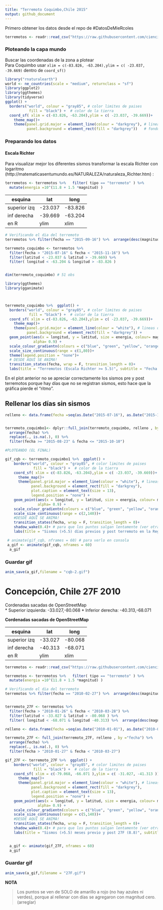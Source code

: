 ```yaml
---
title: "Terremoto Coquimbo,Chile 2015"
output: github_document
---
```



Primero obtener los datos desde el repo de \#DatosDeMieRcoles

```r
terremotos <- readr::read_csv("https://raw.githubusercontent.com/cienciadedatos/datos-de-miercoles/master/datos/2019/2019-05-29/terremotos.csv")
```

### Ploteando la capa mundo  

Buscar las coordenadas de la zona a plotear   
Para Coquimbo usar `xlim = c(-83.826, -63.204),ylim = c( -23.037, -39.669)` dentro de `coord_sf()`

```r
library("rnaturalearth")
world <- ne_countries(scale = "medium", returnclass = "sf")
library(ggplot2)
library(ggthemes)
library(tidyverse)
ggplot() +
  borders("world", colour = "gray85", # color limites de paises
           fill = "black") +  # color de la tierra
  coord_sf( xlim = c(-83.826, -63.204),ylim = c( -23.037, -39.669))+ 
    theme_map()+
    theme(panel.grid.major = element_line(colour = "darkgrey"), # lineas del grid
          panel.background = element_rect(fill = "darkgrey"))   # fondo

```

### Preparando los datos  

#### Escala Richter

Para visualizar mejor los diferentes sismos transformar la escala Richter con logaritmo (http://matematicasentumundo.es/NATURALEZA/naturaleza_Richter.htm) : 

```r

terremotos <- terremotos %>%   filter( tipo == "terremoto" ) %>% 
  mutate(energia =10^(11.8 + 1.5 *magnitud) )

```


| esquina | lat | long |    
|-----|-----|----|
|superior izq | -23.037| -83.826 |
|inf derecha | -39.669 | -63.204 | 
| en R       | ylim | xlim |

```r
# Verificando el dia del terremoto
terremotos %>% filter(fecha == "2015-09-16") %>%  arrange(desc(magnitud))

terremoto_coquimbo <- terremotos %>% 
  filter(fecha > "2015-07-16" & fecha < "2015-11-16") %>%  
  filter(latitud < -23.037 & latitud > -39.669) %>% 
  filter( longitud < -63.204 & longitud > -83.826 )


dim(terremoto_coquimbo) # 51 obs

library(ggthemes)
library(gganimate)



terremoto_coquimbo %>%  ggplot() +
  borders("world", colour = "gray85", # color limites de paises
           fill = "black") +  # color de la tierra
  coord_sf( xlim = c(-83.826, -63.204),ylim = c( -23.037, -39.669))+ 
    theme_map()+
    theme(panel.grid.major = element_line(colour = "white"), # lineas del grid
          panel.background = element_rect(fill = "darkgrey")) +
  geom_point(aes(x = longitud, y = latitud, size = energia, colour= magnitud),
             alpha= 0.9) +
  scale_colour_gradientn(colours = c("blue", "green", "yellow", "orange", "red"))+
  scale_size_continuous(range = c(1,80))+
  theme(legend.position = "none")+  
  # DESDE AQUÍ SE ANIMA!
  transition_states(fecha, wrap = F, transition_length = 0)+
  labs(title = "Terremotos (Escala Richter >= 5.5)", subtitle = "Fecha: {closest_state}", caption = "#DatosDeMierRcoles")


```

En el plot anterior no se apreciar correctamente los sismos pre y post terremotos porque hay días que no se registran sismos, esto hace que la gráfica pierde el "ritmo".


## Rellenar los días sin sismos  

```r
relleno <- data.frame(fecha =seq(as.Date("2015-07-16"), as.Date("2015-11-16"), "days") )


terremoto_coquimbo1<- dplyr::full_join(terremoto_coquimbo, relleno , by ="fecha") %>% 
  arrange(fecha) %>%
  replace(., is.na(.), 0) %>% 
  filter(fecha >= "2015-08-23" & fecha <= "2015-10-10")

#PLOTEANDO (EL FINAL)

gif_cqb <- terremoto_coquimbo1 %>%  ggplot() +
    borders("world", colour = "gray85", # color limites de paises
             fill = "black") +  # color de la tierra
    coord_sf( xlim = c(-83.826, -63.204),ylim = c( -23.037, -39.669))+ 
      theme_map()+
      theme(panel.grid.major = element_line(colour = "white"), # lineas del grid
            panel.background = element_rect(fill = "darkgrey"),
            plot.caption = element_text(size = 13),
            legend.position = "none") +
    geom_point(aes(x = longitud, y = latitud, size = energia, colour= magnitud),
               alpha= 0.9) +
    scale_colour_gradientn(colours = c("blue", "green", "yellow", "orange",  "red"))+
    scale_size_continuous(range = c(2,140))+
    #DESDE AQUÍ SE ANIMA!
    transition_states(fecha, wrap = F, transition_length = 0)+
    shadow_wake(0.4)+ # para que los puntos salgan lentamente (ver otras funciones)
    labs(title = "Sismos (>5.5) días previos y post terremoto en la Región de Coquimbo(2015)", subtitle = "fecha: {closest_state}" ,caption = "#DatosDeMieRcoles")

 # animate(gif_cqb, nframes = 60) # para verlo en consola
 a_gif <- animate(gif_cqb, nframes = 60)
  a_gif
```

### Guardar gif

```r

anim_save(a_gif,filename = "cqb-2.gif")

```


# Concepción, Chile 27F 2010


Cordenadas sacadas de OpenStreetMap  
* Superior izquierda: -33.027,-80.068 
* Inferior derecha: -40.313,-68.071

**Cordenadas sacadas de OpenStreetMap**

| esquina | lat | long |    
|-----|-----|----|
|superior izq | -33.027| -80.068 |
|inf derecha | -40.313 | -68.071 | 
| en R       | ylim | xlim |


```r
terremotos <- readr::read_csv("https://raw.githubusercontent.com/cienciadedatos/datos-de-miercoles/master/datos/2019/2019-05-29/terremotos.csv")

terremotos <- terremotos %>%   filter( tipo == "terremoto" ) %>% 
  mutate(energia =10^(11.8 + 1.5 *magnitud) )

# Verificando el dia del terremoto
terremotos %>% filter(fecha == "2010-02-27") %>%  arrange(desc(magnitud)) #8.8


terremoto_27F <- terremotos %>% 
  filter(fecha > "2010-01-26" & fecha < "2010-03-28") %>%  
  filter(latitud < -33.027 & latitud > -80.068 ) %>% 
  filter( longitud < -68.071 & longitud -40.313) %>%  arrange(desc(magnitud))

relleno <- data.frame(fecha =seq(as.Date("2010-01-01"), as.Date("2010-04-01"), "days") )

terremoto_27F <- full_join(terremoto_27F, relleno , by ="fecha") %>% 
  arrange(fecha) %>%
  replace(., is.na(.), 0) %>% 
  filter(fecha > "2010-01-27" & fecha < "2010-03-27") 

gif_27F <- terremoto_27F %>%  ggplot() +
    borders("world", colour = "gray85", # color limites de paises
             fill = "black") +  # color de la tierra
    coord_sf( xlim = c(-79.068, -66.071 ),ylim = c( -31.027, -41.313 ))+ 
      theme_map()+
      theme(panel.grid.major = element_line(colour = "white"), # lineas del grid
            panel.background = element_rect(fill = "darkgrey"),
            plot.caption = element_text(size = 13),
            legend.position = "none") +
    geom_point(aes(x = longitud, y = latitud, size = energia, colour= magnitud),
               alpha= 0.9) +
    scale_colour_gradientn(colours = c("blue", "green", "yellow", "orange",  "red"))+
    scale_size_continuous(range = c(5,140))+
    #DESDE AQUÍ SE ANIMA!
    transition_states(fecha, wrap = F, transition_length = 0)+
    shadow_wake(0.4)+ # para que los puntos salgan lentamente (ver otras funciones)
    labs(title = "Sismos (>5.5) meses previo y post 27F (8.8)", subtitle = "fecha: {closest_state}" ,caption = "#DatosDeMieRcoles")

 
  a_gif <- animate(gif_27F, nframes = 60)
  a_gif

```

### Guardar gif

```r

anim_save(a_gif,filename = "27F.gif")

```


**NOTA** 

> Los puntos se ven de SOLO de amarillo a rojo (no hay azules ni verdes), porque al rellenar con días se agregaron con magnitud cero. (arreglar)
